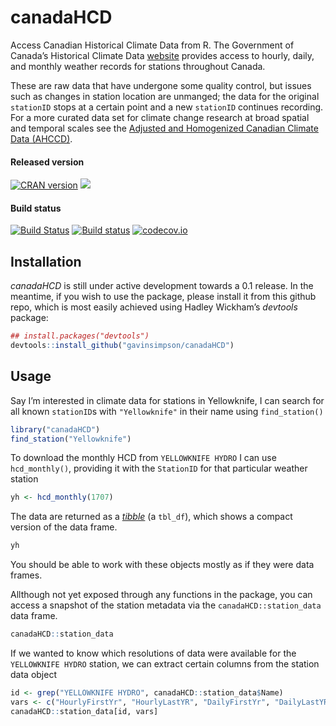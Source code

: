# canadaHCD
Access Canadian Historical Climate Data from R. The Government of Canada's Historical Climate Data [website](http://climate.weather.gc.ca/index_e.html) provides access to hourly, daily, and monthly weather records for stations throughout Canada.

These are raw data that have undergone some quality control, but issues such as changes in station location are unmanged; the data for the original `stationID` stops at a certain point and a new `stationID` continues recording. For a more curated data set for climate change research at broad spatial and temporal scales see the [Adjusted and Homogenized Canadian Climate Data (AHCCD)](http://ec.gc.ca/dccha-ahccd/default.asp?lang=En&n=B1F8423A-1).

#### Released version
[![CRAN version](http://www.r-pkg.org/badges/version/canadaHCD)](http://cran.rstudio.com/web/packages/canadaHCD/index.html) [![](http://cranlogs.r-pkg.org/badges/grand-total/canadaHCD)](http://cran.rstudio.com/web/packages/canadaHCD/index.html)

#### Build status
[![Build Status](https://travis-ci.org/gavinsimpson/canadaHCD.svg?branch=master)](https://travis-ci.org/gavinsimpson/canadaHCD)  [![Build status](https://ci.appveyor.com/api/projects/status/e3ptg9drviavci71/branch/master?svg=true)](https://ci.appveyor.com/project/gavinsimpson/canadahcd/branch/master)  [![codecov.io](https://codecov.io/github/gavinsimpson/canadaHCD/coverage.svg?branch=master)](https://codecov.io/github/gavinsimpson/canadaHCD?branch=master)

## Installation

*canadaHCD* is still under active development towards a 0.1 release. In the meantime, if you wish to use the package, please install it from this github repo, which is most easily achieved using Hadley Wickham's *devtools* package:

```r
## install.packages("devtools")
devtools::install_github("gavinsimpson/canadaHCD")
```

## Usage

Say I'm interested in climate data for stations in Yellowknife, I can search for all known `stationID`s with `"Yellowknife"` in their name using `find_station()`

```r
library("canadaHCD")
find_station("Yellowknife")
```

To download the monthly HCD from `YELLOWKNIFE HYDRO` I can use `hcd_monthly()`, providing it with the `StationID` for that particular weather station

```r
yh <- hcd_monthly(1707)
```

The data are returned as a [*tibble*](https://cran.r-project.org/web/packages/tibble/vignettes/tibble.html) (a `tbl_df`), which shows a compact version of the data frame.

```r
yh
```

You should be able to work with these objects mostly as if they were data frames.

Allthough not yet exposed through any functions in the package, you can access a snapshot of the station metadata via the `canadaHCD::station_data` data frame.

```r
canadaHCD::station_data
```

If we wanted to know which resolutions of data were available for the `YELLOWKNIFE HYDRO` station, we can extract certain columns from the station data object

```r
id <- grep("YELLOWKNIFE HYDRO", canadaHCD::station_data$Name)
vars <- c("HourlyFirstYr", "HourlyLastYR", "DailyFirstYr", "DailyLastYR", "MonthlyFirstYr", "MonthlyLastYR")
canadaHCD::station_data[id, vars]
```
